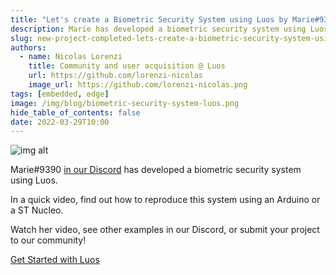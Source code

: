 ```yaml
---
title: "Let's create a Biometric Security System using Luos by Marie#9390"
description: Marie has developed a biometric security system using Luos.
slug: new-project-completed-lets-create-a-biometric-security-system-using-luos-by-marie-9390
authors:
  - name: Nicolas Lorenzi
    title: Community and user acquisition @ Luos
    url: https://github.com/lorenzi-nicolas
    image_url: https://github.com/lorenzi-nicolas.png
tags: [embedded, edge]
image: /img/blog/biometric-security-system-luos.png
hide_table_of_contents: false
date: 2022-03-29T10:00
---
```


![img alt](/img/blog/biometric-security-system-luos.png)

Marie#9390 <a rel="external nofollow" href="https://discord.gg/luos" target="_blank">in our Discord</a> has developed a biometric security system using Luos.

<!--truncate-->

In a quick video, find out how to reproduce this system using an Arduino or a ST Nucleo.

Watch her video, see other examples in our Discord, or submit your project to our community!

[Get Started with Luos](/tutorials/get-started)